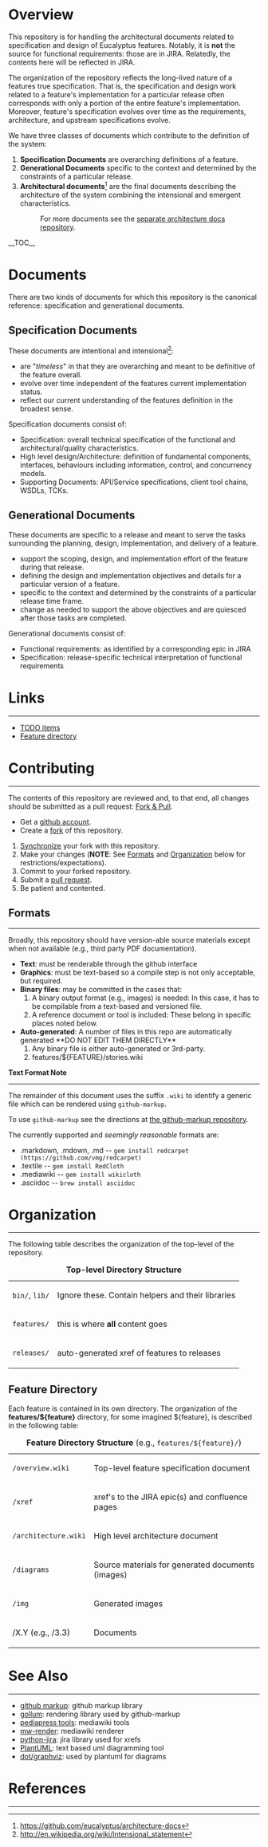 = Overview =
This repository is for handling the architectural documents related to specification and design of Eucalyptus features.  Notably, it is '''not''' the source for functional requirements:  those are in JIRA.  Relatedly, the contents here will be reflected in JIRA.

The organization of the repository reflects the long-lived nature of a features true specification.  That is, the specification and design work related to a feature's implementation for a particular release often corresponds with only a portion of the entire feature's implementation.  Moreover, feature's specification evolves over time as the requirements, architecture, and upstream specifications evolve.

We have three classes of documents which contribute to the definition of the system:
# '''Specification Documents''' are overarching definitions of a feature.
# '''Generational Documents''' specific to the context and determined by the constraints of a particular release.
# '''Architectural documents'''<ref>https://github.com/eucalyptus/architecture-docs</ref> are the final documents describing the architecture of the system combining the intensional and emergent characteristics.
#: For more documents see the [[/eucalyptus/architecture-docs|separate architecture docs repository]].

__TOC__
= Documents =
There are two kinds of documents for which this repository is the canonical reference:  specification and generational documents.

== Specification Documents ==
These documents are intentional and intensional<ref name="Intensional Statement">http://en.wikipedia.org/wiki/Intensional_statement</ref>:
* are "''timeless''" in that they are overarching and meant to be definitive of the feature overall.
* evolve over time independent of the features current implementation status.
* reflect our current understanding of the features definition in the broadest sense.

Specification documents consist of:
* Specification:  overall technical specification of the functional and architectural/quality characteristics.
* High level design/Architecture:  definition of fundamental components, interfaces, behaviours including information, control, and concurrency models.
* Supporting Documents: API/Service specifications, client tool chains, WSDLs, TCKs.

== Generational Documents ==
These documents are specific to a release and meant to serve the tasks surrounding the planning, design, implementation, and delivery of a feature.
* support the scoping, design, and implementation effort of the feature during that release.
* defining the design and implementation objectives and details for a particular version of a feature.
* specific to the context and determined by the constraints of a particular release time frame.
* change as needed to support the above objectives and are quiesced after those tasks are completed.

Generational documents consist of:
* Functional requirements: as identified by a corresponding epic in JIRA
* Specification:  release-specific technical interpretation of functional requirements 

= Links =
----
* [[TODO|TODO items]] 
* [[features|Feature directory]]

= Contributing =
----
The contents of this repository are reviewed and, to that end, all changes should be submitted as a pull request: [https://help.github.com/articles/fork-a-repo Fork & Pull].

* Get a [https://github.com/signup/free github account].
* Create a [https://help.github.com/articles/fork-a-repo fork] of this repository.
# [https://help.github.com/articles/syncing-a-fork Synchronize] your fork with this repository.
# Make your changes  ('''NOTE''': See [[#formats|Formats]] and [[#organization|Organization]] below for restrictions/expectations).
# Commit to your forked repository.
# Submit a [https://help.github.com/articles/creating-a-pull-request pull request].
# Be patient and contented.

== Formats ==
----
Broadly, this repository should have version-able source materials except when not available (e.g., third party PDF documentation).

* '''Text''':  must be renderable through the github interface 
* '''Graphics''':  must be text-based so a compile step is not only acceptable, but required.  
* '''Binary files''': may be committed in the cases that:
*# A binary output format (e.g., images) is needed:  In this case, it has to be compilable from a text-based and versioned file.
*# A reference document or tool is included:  These belong in specific places noted below.
* '''Auto-generated''':  A number of files in this repo are automatically generated **DO NOT EDIT THEM DIRECTLY**
*# Any binary file is either auto-generated or 3rd-party.
*# features/${FEATURE}/stories.wiki

'''Text Format Note'''
----
The remainder of this document uses the suffix <code>.wiki</code> to identify a generic file which can be rendered using <code>github-markup</code>.  

To use <code>github-markup</code> see the directions at [[https://github.com/github/markup|the github-markup repository]].

The currently supported and ''seemingly reasonable'' formats are:
* .markdown, .mdown, .md -- <code>gem install redcarpet (https://github.com/vmg/redcarpet)</code>
* .textile -- <code>gem install RedCloth</code>
* .mediawiki -- <code>gem install wikicloth</code>
* .asciidoc -- <code>brew install asciidoc</code>

= Organization =
----
The following table describes the organization of the top-level of the repository.

{| width="100%"
|+ '''Top-level Directory Structure'''
| <code>bin/</code>, <code>lib/</code>
| Ignore these. Contain helpers and their libraries
|-
| <code>features/</code>
| this is where '''all''' content goes
|-
| <code>releases/</code>
| auto-generated xref of features to releases
|}

== Feature Directory ==
Each feature is contained in its own directory.  The organization of the '''features/${feature}''' directory, for some imagined ${feature}, is described in the following table:

{| width="100%"
|+ '''Feature Directory Structure''' (e.g., <code>features/${feature}/</code>)
| <code>/overview.wiki</code>
| Top-level feature specification document
|-
| <code>/xref</code>
| xref's to the JIRA epic(s) and confluence pages
|-
| <code>/architecture.wiki</code>
| High level architecture document
|-
| <code>/diagrams</code>
| Source materials for generated documents (images)
|-
| <code>/img</code>
| Generated images
|- 
| /X.Y (e.g., /3.3)
| Documents 
|}

= See Also =
----
* [https://github.com/github/markup github markup]: github markup library
* [https://github.com/github/gollum gollum]: rendering library used by github-markup
* [https://github.com/pediapress pediapress tools]: mediawiki tools
* [http://mwlib.readthedocs.org/en/latest/installation.html mw-render]: mediawiki renderer
* [https://bitbucket.org/bspeakmon_atlassian/jira-python.git python-jira]: jira library used for xrefs
* [http://plantuml.sourceforge.net/ PlantUML]: text based uml diagramming tool
* [http://www.graphviz.org/ dot/graphviz]: used by plantuml for diagrams


= References =
----
<references/>
